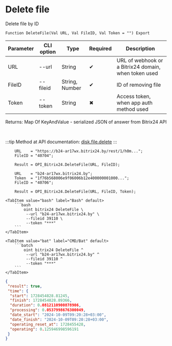 ﻿---
sidebar_position: 4
description: Delete file and other functions to work with Bitrix24 in the Open Integration Package, a free open-source integration library for 1C:Enterprise 8, OneScript and CLI
keywords: [1C, 1С, 1С:Enterprise, 1С:Enterprise 8.3, API, Integration, Services, Exchange, OneScript, CLI, Bitrix24]
---


# Delete file
 Delete file by ID



`Function DeleteFile(Val URL, Val FileID, Val Token = "") Export`

  | Parameter | CLI option | Type | Required | Description |
  |-|-|-|-|-|
  | URL | --url | String | &#x2714; | URL of webhook or a Bitrix24 domain, when token used |
  | FileID | --fileid | String, Number | &#x2714; | ID of removing file |
  | Token | --token | String | &#x2716; | Access token, when app auth method used |

  
  Returns:  Map Of KeyAndValue - serialized JSON of answer from Bitrix24 API

<br/>

:::tip
Method at API documentation: [disk.file.delete](https://dev.1c-bitrix.ru/rest_help/disk/file/disk_file_delete.php)
:::
<br/>



```bsl title="1C:Enterprise/OneScript code example"
    URL    = "https://b24-ar17wx.bitrix24.by/rest/1/h0m...";
    FileID = "40704";

    Result = OPI_Bitrix24.DeleteFile(URL, FileID);

    URL    = "b24-ar17wx.bitrix24.by";
    Token  = "1f76b568006e9f06006b12e400000001000...";
    FileID = "40706";

    Result = OPI_Bitrix24.DeleteFile(URL, FileID, Token);
```
 

 <Tabs>
  
    <TabItem value="bash" label="Bash" default>
        ```bash
            oint bitrix24 DeleteFile \
             --url "b24-ar17wx.bitrix24.by" \
             --fileid 39110 \
             --token "***"
        ```
    </TabItem>
  
    <TabItem value="bat" label="CMD/Bat" default>
        ```batch
            oint bitrix24 DeleteFile ^
             --url "b24-ar17wx.bitrix24.by" ^
             --fileid 39110 ^
             --token "***"
        ```
    </TabItem>
</Tabs>


```json title="Result"
{
 "result": true,
 "time": {
  "start": 1728454828.81245,
  "finish": 1728454828.89366,
  "duration": 0.0812110900878906,
  "processing": 0.0537998676300049,
  "date_start": "2024-10-09T09:20:28+03:00",
  "date_finish": "2024-10-09T09:20:28+03:00",
  "operating_reset_at": 1728455428,
  "operating": 0.125946998596191
 }
}
```
